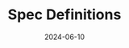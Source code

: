 ---
title: Spec Definitions
authors:
  - sethjuarez
  - wayliums
  - cassiebreviu
date: 2024-06-10
tags:
  - prompty-file-spec
  - documentation
index: 1
---